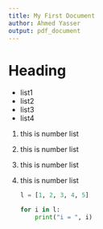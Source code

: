 ```yaml
---
title: My First Document
author: Ahmed Yasser
output: pdf_document
---
```


\tableofcontents

# Heading


* list1
* list2
* list3
* list4

1. this is number list
2. this is number list
3. this is number list
4. this is number list
   

    ```python
    l = [1, 2, 3, 4, 5]

    for i in l: 
        print("i = ", i)
    ```
